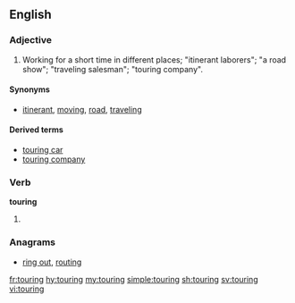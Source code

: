 ==English==

===Adjective===
{{en-adj|-}}

# Working for a short time in different places; "itinerant laborers"; "a road show"; "traveling salesman"; "touring company".

====Synonyms====
* [[itinerant]], [[moving]], [[road]], [[traveling]]

====Derived terms====
* [[touring car]]
* [[touring company]]

===Verb===
'''touring'''

# {{present participle of|tour|lang=en}}

===Anagrams===
* [[ring out#English|ring out]], [[routing#English|routing]]

[[fr:touring]]
[[hy:touring]]
[[my:touring]]
[[simple:touring]]
[[sh:touring]]
[[sv:touring]]
[[vi:touring]]